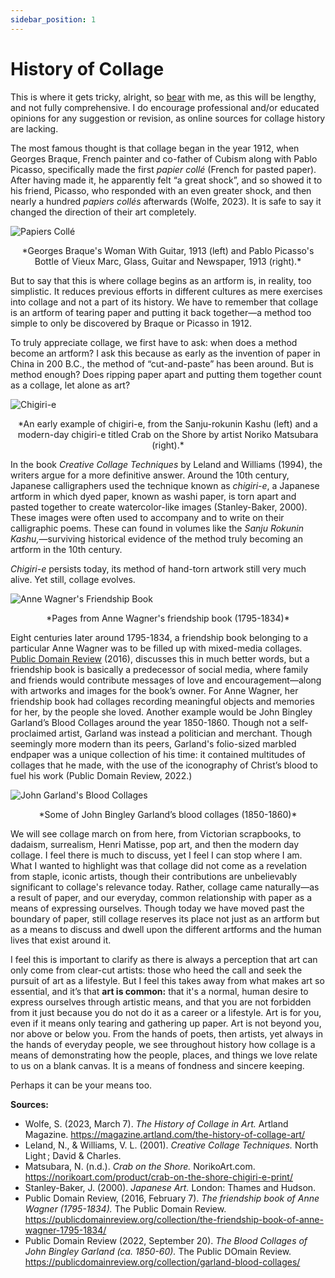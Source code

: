```yaml
---
sidebar_position: 1
---
```


# History of Collage

This is where it gets tricky, alright, so [bear](https://i.pinimg.com/originals/65/1f/ed/651fedaeb05b4c50bf974435484e8694.jpg) with me, as this will be lengthy, and not fully comprehensive. I do encourage professional and/or educated opinions for any suggestion or revision, as online sources for collage history are lacking.


The most famous thought is that collage began in the year 1912, when Georges Braque, French painter and co-father of Cubism along with Pablo Picasso, specifically made the first <em>papier collé</em> (French for pasted paper). After having made it, he apparently felt “a great shock”, and so showed it to his friend, Picasso, who responded with an even greater shock, and then nearly a hundred <em>papiers collés</em> afterwards (Wolfe, 2023). It is safe to say it changed the direction of their art completely.

![Papiers Collé](/img/what-collage/papiers-colle.png)
<center>*Georges Braque's Woman With Guitar, 1913 (left) and Pablo Picasso's Bottle of Vieux Marc, Glass, Guitar and Newspaper, 1913 (right).*</center>

But to say that this is where collage begins as an artform is, in reality, too simplistic. It reduces previous efforts in different cultures as mere exercises into collage and not a part of its history. We have to remember that collage is an artform of tearing paper and putting it back together—a method too simple to only be discovered by Braque or Picasso in 1912. 

To truly appreciate collage, we first have to ask: when does a method become an artform? I ask this because as early as the invention of paper in China in 200 B.C., the method of “cut-and-paste” has been around. But is method enough? Does ripping paper apart and putting them together count as a collage, let alone as art? 

![Chigiri-e](/img/what-collage/chigiri-e.png)
<center>*An early example of chigiri-e, from the Sanju-rokunin Kashu (left) and a modern-day chigiri-e titled Crab on the Shore by artist Noriko Matsubara (right).*</center>

In the book <em>Creative Collage Techniques</em> by Leland and Williams (1994), the writers argue for a more definitive answer. Around the 10th century, Japanese calligraphers used the technique known as <em>chigiri-e</em>, a Japanese artform in which dyed paper, known as washi paper, is torn apart and pasted together to create watercolor-like images (Stanley-Baker, 2000). These images were often used to accompany and to write on their calligraphic poems. These can found in volumes like the <em>Sanju Rokunin Kashu,</em>—surviving historical evidence of the method truly becoming an artform in the 10th century. 

*Chigiri-e* persists today, its method of hand-torn artwork still very much alive. Yet still, collage evolves. 

![Anne Wagner's Friendship Book](/img/what-collage/anne-wagner.png)
<center>*Pages from Anne Wagner's friendship book (1795-1834)*</center>

Eight centuries later around 1795-1834, a friendship book belonging to a particular Anne Wagner was to be filled up with mixed-media collages. [Public Domain Review](https://publicdomainreview.org/collection/the-friendship-book-of-anne-wagner-1795-1834/) (2016), discusses this in much better words, but a friendship book is basically a predecessor of social media, where family and friends would contribute messages of love and encouragement—along with artworks and images for the book’s owner. For Anne Wagner, her friendship book had collages recording meaningful objects and memories for her, by the people she loved. Another example would be John Bingley Garland’s Blood Collages around the year 1850-1860. Though not a self-proclaimed artist, Garland was instead a politician and merchant. Though seemingly more modern than its peers, Garland's folio-sized marbled endpaper was a unique collection of his time: it contained multitudes of collages that he made, with the use of the iconography of Christ’s blood to fuel his work (Public Domain Review, 2022.) 

![John Garland's Blood Collages](/img/what-collage/john-garland.png)
<center>*Some of John Bingley Garland’s blood collages (1850-1860)*</center>

We will see collage march on from here, from Victorian scrapbooks, to dadaism, surrealism, Henri Matisse, pop art, and then the modern day collage. I feel there is much to discuss, yet I feel I can stop where I am. What I wanted to highlight was that collage did not come as a revelation from staple, iconic artists, though their contributions are unbelievably significant to collage's relevance today. Rather, collage came naturally—as a result of paper, and our everyday, common relationship with paper as a means of expressing ourselves. Though today we have moved past the boundary of paper, still collage reserves its place not just as an artform but as a means to discuss and dwell upon the different artforms and the human lives that exist around it.

I feel this is important to clarify as there is always a perception that art can only come from clear-cut artists: those who heed the call and seek the pursuit of art as a lifestyle. But I feel this takes away from what makes art so essential, and it’s that **art is common:** that it's a normal, human desire to express ourselves through artistic means, and that you are not forbidden from it just because you do not do it as a career or a lifestyle. Art is for you, even if it means only tearing and gathering up paper. Art is not beyond you, nor above or below you. From the hands of poets, then artists, yet always in the hands of everyday people, we see throughout history how collage is a means of demonstrating how the people, places, and things we love relate to us on a blank canvas. It is a means of fondness and sincere keeping.

Perhaps it can be your means too. 

**Sources:**

* Wolfe, S. (2023, March 7). <em>The History of Collage in Art.</em> Artland Magazine. https://magazine.artland.com/the-history-of-collage-art/ 
* Leland, N., & Williams, V. L. (2001). <em>Creative Collage Techniques.</em> North Light ; David & Charles.
* Matsubara, N. (n.d.). <em>Crab on the Shore.</em> NorikoArt.com. https://norikoart.com/product/crab-on-the-shore-chigiri-e-print/
* Stanley-Baker, J. (2000). <em>Japanese Art.</em> London: Thames and Hudson.
* Public Domain Review, (2016, February 7). <em>The friendship book of Anne Wagner (1795-1834).</em> The Public Domain Review. https://publicdomainreview.org/collection/the-friendship-book-of-anne-wagner-1795-1834/ 
* Public Domain Review (2022, September 20). <em> The Blood Collages of John Bingley Garland (ca. 1850-60).</em> The Public DOmain Review. https://publicdomainreview.org/collection/garland-blood-collages/


